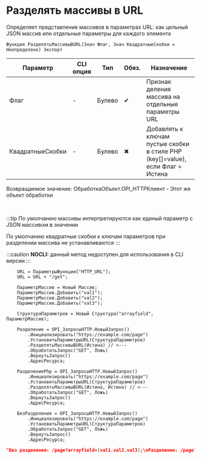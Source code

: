﻿---
sidebar_position: 5
description: Разделять массивы в URL  и другие функции для работы с HTTP-клиент в Открытом пакете интеграций - бесплатной open-source библиотеке интеграций для 1С:Предприятие 8, OneScript и CLI
keywords: [1C, 1С, 1С:Предприятие, 1С:Предприятие 8.3, API, Интеграция, Сервисы, Обмен, OneScript, CLI, HTTP-клиент]
---


# Разделять массивы в URL 
 Определяет представление массивов в параметрах URL: как цельный JSON массив или отдельные параметры для каждого элемента



`Функция РазделятьМассивыВURL(Знач Флаг, Знач КвадратныеСкобки = Неопределено) Экспорт`

  | Параметр | CLI опция | Тип | Обяз. | Назначение |
  |-|-|-|-|-|
  | Флаг | - | Булево | &#x2714; | Признак деления массива на отдельные параметры URL |
  | КвадратныеСкобки | - | Булево | &#x2716; | Добавлять к ключам пустые скобки в стиле PHP (key[]=value), если Флаг = Истина |

  
  Возвращаемое значение:   ОбработкаОбъект.OPI_HTTPКлиент -  Этот же объект обработки

<br/>

:::tip
По умолчанию массивы интерпретируются как единый параметр с JSON массивом в значении

По умолчанию квадратные скобки к ключам параметров при разделении массива не устанавливаются
:::

:::caution
**NOCLI:** данный метод недоступен для использования в CLI версии
:::
<br/>


```bsl title="Пример использования для 1С:Предприятие/OneScript"
    URL = ПараметрыФункции["HTTP_URL"];
    URL = URL + "/get";

    ПараметрМассив = Новый Массив;
    ПараметрМассив.Добавить("val1");
    ПараметрМассив.Добавить("val2");
    ПараметрМассив.Добавить("val3");

    СтруктураПараметров = Новый Структура("arrayfield", ПараметрМассив);

    Разделение = OPI_ЗапросыHTTP.НовыйЗапрос()
        .Инициализировать("https://example.com/page")
        .УстановитьПараметрыURL(СтруктураПараметров)
        .РазделятьМассивыВURL(Истина) // <---
        .ОбработатьЗапрос("GET", Ложь)
        .ВернутьЗапрос()
        .АдресРесурса;

    РазделениеPhp = OPI_ЗапросыHTTP.НовыйЗапрос()
        .Инициализировать("https://example.com/page")
        .УстановитьПараметрыURL(СтруктураПараметров)
        .РазделятьМассивыВURL(Истина, Истина) // <---
        .ОбработатьЗапрос("GET", Ложь)
        .ВернутьЗапрос()
        .АдресРесурса;

    БезРазделения = OPI_ЗапросыHTTP.НовыйЗапрос()
        .Инициализировать("https://example.com/page")
        .УстановитьПараметрыURL(СтруктураПараметров)
        .ОбработатьЗапрос("GET", Ложь)
        .ВернутьЗапрос()
        .АдресРесурса;
```
    



```json title="Результат"
"Без разделения: /page?arrayfield=[val1,val2,val3];\nРазделение: /page?arrayfield=val1&arrayfield=val2&arrayfield=val3\nРазделение (php): /page?arrayfield[]=val1&arrayfield[]=val2&arrayfield[]=val3"
```
